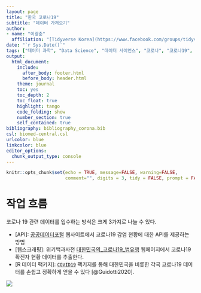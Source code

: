```yaml
---
layout: page
title: "한국 코로나19"
subtitle: "데이터 가져오기"
author:
- name: "이광춘"
  affiliation: "[Tidyverse Korea](https://www.facebook.com/groups/tidyverse/)"
date: "`r Sys.Date()`"
tags: ["데이터 과학", "Data Science", "데이터 사이언스", "코로나", "코로나19", "covid-19", "corona"]
output:
  html_document: 
    include:
      after_body: footer.html
      before_body: header.html
    theme: journal
    toc: yes
    toc_depth: 2
    toc_float: true
    highlight: tango
    code_folding: show
    number_section: true
    self_contained: true
bibliography: bibliography_corona.bib
csl: biomed-central.csl
urlcolor: blue
linkcolor: blue
editor_options: 
  chunk_output_type: console
---
```


```r
knitr::opts_chunk$set(echo = TRUE, message=FALSE, warning=FALSE,
                      comment="", digits = 3, tidy = FALSE, prompt = FALSE, fig.align = 'center')

```



# 작업 흐름 {#get-corona-dataset-workflow}

코로나 19 관련 데이터를 입수하는 방식은 크게 3가지로 나눌 수 있다.

- [API]: [공공데이터포털](https://www.data.go.kr/index.do) 웹사이트에서 코로나19 감염 현황에 대한 API를 제공하는 방법
- [웹스크래핑]: 위키백과사전 [대한민국의_코로나19_범유행](https://ko.wikipedia.org/wiki/대한민국의_코로나19_범유행) 웹페이지에서 코로나19 확진자 현황 데이터를 추출한다. 
- [R 데이터 팩키지]: [`COVID19`](https://cran.r-project.org/web/packages/COVID19/) 팩키지를 통해 대한민국을 비롯한 각국 코로나19 데이터를 손쉽고 정확하게 얻을 수 있다 [@Guidotti2020]. 

![](fig/corona-ingestion-workflow.png)
